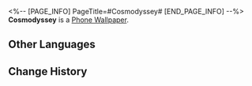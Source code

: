 <%-- [PAGE_INFO]
PageTitle=#Cosmodyssey#
[END_PAGE_INFO] --%>
{{Item Infobox
|id          = 221005
|image       = Item Cosmodyssey.png
|type        = Phone Wallpaper
|invCategory = 
|rarity      = 4
|effect      = 
|description = After obtaining Phone wallpapers, they can be changed in the Phone function
|source1     = Obtained from the [[Cosmodyssey]] Event
}}
{{Description|''"The 'Trailblaze' will not end."''<br />''"Let's head toward the shimmering stars together!"''}}
'''Cosmodyssey''' is a [[Phone Wallpaper]].

==Other Languages==
{{Other Languages
|en   = Cosmodyssey
|zhs  = 星间旅行
|zht  = 星間旅行
|ja   = 星間旅行
|ko   = 성간 여행
|es   = Cosmodisea
|fr   = Cosmopoly
|ru   = Звёздная одиссея
|th   = ตะลุยจักรวาล
|vi   = Cờ Tỷ Phú Vũ Trụ
|de   = Kosmonopoly
|id   = Perjalanan Antarbintang
|pt   = Cosmodisseia
}}

==Change History==
{{Change History|2.1}}